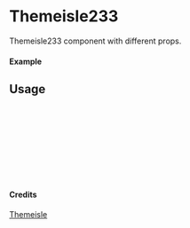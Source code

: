 
<Meta of={Themeisle233} title="Themeisle/Themeisle233" />

# Themeisle233

Themeisle233 component with different props.

#### Example

<Canvas of={Themeisle233.Primary} />

## Usage

```ts
import { Themeisle233 } from "yadl-ui";

const Example = () => {
  return (
      <Themeisle233 />
  );
};

export default Example;
```

#### Credits
[Themeisle](https://themeisle.com/illustrations/)
